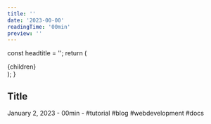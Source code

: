 ```yaml
---
title: ''
date: '2023-00-00'
readingTime: '00min'
preview: ''
---
```



  const headtitle = '';
  return (
    <MdxLayout>
      <Head>
        <title>{headtitle}</title>
      </Head>
      <article className="text-justify">{children}</article>
    </MdxLayout>
  );
}

## Title

<div className="text-sm text-neutral-400">
  January 2, 2023 - 00min - #tutorial #blog #webdevelopment #docs
</div>

```js title=""

```

```js title=""

```

```js title=""

```

```js title=""

```

<a id="" href=""></a>

